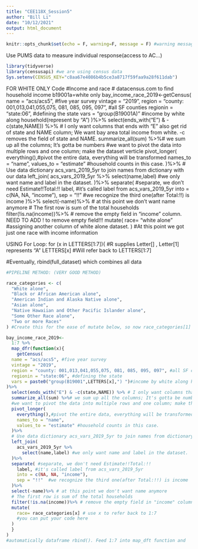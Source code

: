 ```yaml
---
title: "CEE118X_Session5"
author: "Bill Li"
date: "10/12/2021"
output: html_document
---
```


```r
knitr::opts_chunk$set(echo = F, warning=F, message = F) #warning messages and codes do not show
```

Use PUMS data to measure individual response(access to AC...)


```r
library(tidyverse)
library(censusapi) #we are using census data
Sys.setenv(CENSUS_KEY="c8aa67e4086b4b5ce3a8717f59faa9a28f611dab")
```


FOR WHITE ONLY Code
#Income and race
#  datacensus.com to find household income b19001a=white only
bay_income_race_2019<-getCensus(
  name = "acs/acs5", #five year survey
  vintage = "2019",
  region = "county: 001,013,041,055,075, 081, 085, 095, 097", #all SF counties
  regionin = "state:06", #defining the state
  vars = "group(B19001A)" #income by white along household(represent by "A")
)%>%
  select(ends_with("E") & -c(state,NAME)) %>% # I only want columns that ends with "E" also get rid of state and NAME column; We want bay area total income from white. -c removes the field of state and NAME. 
  summarize_all(sum) %>%# we sum up all the columns; It's gotta be numbers
  #we want to pivot the data into multiple rows and one column; make the dataset verticle
  pivot_longer(
    everything(),#pivot the entire data, everything will be transformed
    names_to = "name",
    values_to = "estimate" #household counts in this case. 
  )%>%
  # Use data dictionary acs_vars_2019_5yr to join names from dictionary with our data
  left_join(
    acs_vars_2019_5yr %>% 
      select(name,label) #we only want name and label in the dataset. 
  )%>%
  separate( #separate, we don't need Estimate!!Total:!!
    label, #it's called label from acs_vars_2019_5yr
    into = c(NA, NA, "income"),
    sep = "!!"  #we recognize the third one(after Total:!!) is income
  )%>%
  select(-name)%>% # at this point we don't want name anymore
  # The first row is sum of the total households
  filter(!is.na(income))%>% # remove the empty field in "income" column. NEED TO ADD ! to remove empty field!!!
  mutate(
    race= "white alone" #assigning another column of white alone dataset. 
  )
#At this point we got just one race with income information 


USING For Loop:
for (x in LETTERS[1:7]){ #R supplies Letter[] , Letter[1] represents "A"
  LETTERS[x] #Will refer back to LETTERS[1:7]
  
  #Eventually,
  rbind(full_dataset) which combines all data
  

```r
#PIPELINE METHOD: (VERY GOOD METHOD)

race_categories <- c(
  "White alone",
  "Black or African American alone",
  "American Indian and Alaska Native alone",
  "Asian alone",
  "Native Hawaiian and Other Pacific Islander alone",
  "Some Other Race alone",
  "Two or more Races"
) #Create this for the ease of mutate below, so now race_categories[1] refers to white alone. 

bay_income_race_2019<-
  1:7 %>%
  map_dfr(function(x){
    getCensus(
  name = "acs/acs5", #five year survey
  vintage = "2019",
  region = "county: 001,013,041,055,075, 081, 085, 095, 097", #all SF counties
  regionin = "state:06", #defining the state
  vars = paste0("group(B19001",LETTERS[x],") ")#income by white along household(represent by "A")
)%>%
  select(ends_with("E") & -c(state,NAME)) %>% # I only want columns that ends with "E" also get rid of state and NAME column; We want bay area total income from white. -c removes the field of state and NAME. 
  summarize_all(sum) %>%# we sum up all the columns; It's gotta be numbers
  #we want to pivot the data into multiple rows and one column; make the dataset verticle
  pivot_longer(
    everything(),#pivot the entire data, everything will be transformed
    names_to = "name",
    values_to = "estimate" #household counts in this case. 
  )%>%
  # Use data dictionary acs_vars_2019_5yr to join names from dictionary with our data
  left_join(
    acs_vars_2019_5yr %>% 
      select(name,label) #we only want name and label in the dataset. 
  )%>%
  separate( #separate, we don't need Estimate!!Total:!!
    label, #it's called label from acs_vars_2019_5yr
    into = c(NA, NA, "income"),
    sep = "!!"  #we recognize the third one(after Total:!!) is income
  )%>%
  select(-name)%>% # at this point we don't want name anymore
  # The first row is sum of the total households
  filter(!is.na(income))%>% # remove the empty field in "income" column. NEED TO ADD ! to remove empty field!!!
  mutate(
    race= race_categories[x] # use x to refer back to 1:7
    #you can put your code here
  )
  }
)
#automatically dataframe rbind(). Feed 1:7 into map_dft function and 

```

```r

```

